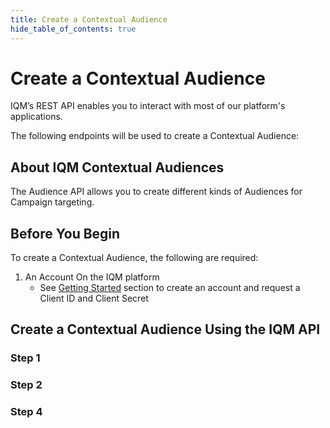 ```yaml
---
title: Create a Contextual Audience
hide_table_of_contents: true
---
```


# Create a Contextual Audience 

IQM’s REST API enables you to interact with most of our platform's applications.

The following endpoints will be used to create a Contextual Audience:

## About IQM Contextual Audiences 

The Audience API allows you to create different kinds of Audiences for Campaign targeting. 

## Before You Begin

To create a Contextual Audience, the following are required:

1. An Account On the IQM platform
   *  See [Getting Started](/Getting%20Started/Before-You-Begin) section to create an account and request a Client ID and Client Secret

## Create a Contextual Audience Using the IQM API

### Step 1

### Step 2

### Step 4